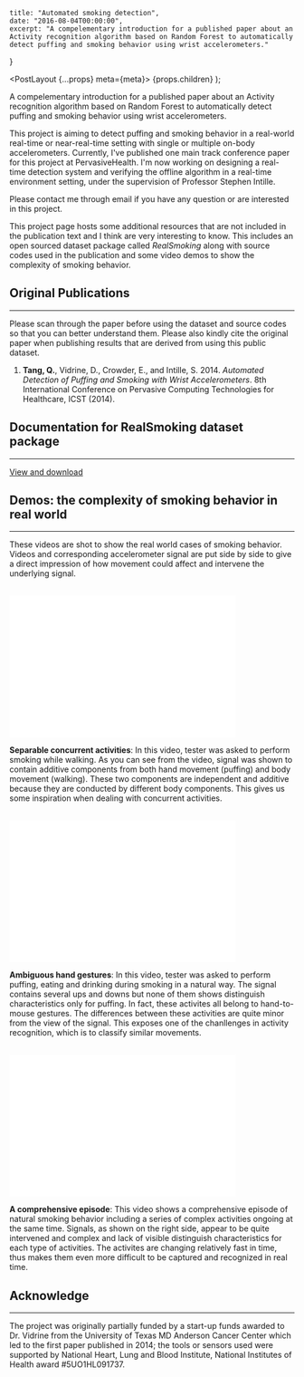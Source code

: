     title: "Automated smoking detection",
    date: "2016-08-04T00:00:00",
    excerpt: "A compelementary introduction for a published paper about an Activity recognition algorithm based on Random Forest to automatically detect puffing and smoking behavior using wrist accelerometers."
}


  <PostLayout {...props} meta={meta}>
      {props.children}
  </PostLayout>
);

A compelementary introduction for a published paper about an Activity recognition algorithm based on Random Forest to automatically detect
puffing and smoking behavior using wrist accelerometers.

This project is aiming to detect puffing and smoking behavior in a real-world real-time or near-real-time setting with single or multiple on-body accelerometers. Currently, I've published one main track conference paper for this project at PervasiveHealth. I'm now working on designing a real-time detection system and verifying the offline algorithm in a real-time environment setting, under the supervision of Professor Stephen Intille.<!--more-->

Please contact me through email if you have any question or are interested in this project.

This project page hosts some additional resources that are not included in the publication text and I think are very interesting to know. This includes an open sourced dataset package called _RealSmoking_ along with source codes used in the publication and some video demos to show the complexity of smoking behavior.

## Original Publications

---

Please scan through the paper before using the dataset and source codes so that you can better understand them. Please also kindly cite the original paper when publishing results that are derived from using this public dataset.

<ol>
    <li><b>Tang, Q.</b>, Vidrine, D., Crowder, E., and Intille, S. 2014. <i>Automated Detection of Puffing and Smoking with Wrist Accelerometers</i>. 8th International Conference on Pervasive Computing Technologies for Healthcare, ICST (2014). <a href="http://eudl.eu/doi/10.4108/icst.pervasivehealth.2014.254978" title="download paper"><i className="fa fa-link"></i></a></li>
</ol>

## Documentation for RealSmoking dataset package

---

[View and download](https://qutang.gitbooks.io/documentation-real-world-puffing-and-smoking-data/content/)

<div class="spacing"></div>

## Demos: the complexity of smoking behavior in real world

---

These videos are shot to show the real world cases of smoking behavior. Videos and corresponding accelerometer signal are put side by side to give a direct impression of how movement could affect and intervene the underlying signal.

<br />
<iframe class="center-block" width="400" height="250" src="//www.youtube.com/embed/0vuninozmh0" frameBorder="0" allowFullScreen align="center"></iframe>

**Separable concurrent activities**: In this video, tester was asked to perform smoking while walking. As you can see from the video, signal was shown to contain additive components from both hand movement (puffing) and body movement (walking). These two components are independent and additive because they are conducted by different body components. This gives us some inspiration when dealing with concurrent activities.

<br />
<iframe class="center-block" width="400" height="250" src="//www.youtube.com/embed/9ariksf8jAk" frameBorder="0" allowFullscreen></iframe>

**Ambiguous hand gestures**: In this video, tester was asked to perform puffing, eating and drinking during smoking in a natural way. The signal contains several ups and downs but none of them shows distinguish characteristics only for puffing. In fact, these activites all belong to hand-to-mouse gestures. The differences between these activities are quite minor from the view of the signal. This exposes one of the chanllenges in activity recognition, which is to classify similar movements.

<br />
<iframe class="center-block" width="400" height="250" src="//www.youtube.com/embed/FjhBPKOZ1a0" frameborder="0" allowfullscreen></iframe>

**A comprehensive episode**: This video shows a comprehensive episode of natural smoking behavior including a series of complex activities ongoing at the same time. Signals, as shown on the right side, appear to be quite intervened and complex and lack of visible distinguish characteristics for each type of activities. The activites are changing relatively fast in time, thus makes them even more difficult to be captured and recognized in real time.

## Acknowledge

---

The project was originally partially funded by a start-up funds awarded to Dr. Vidrine from the University of Texas MD Anderson Cancer Center which led to the first paper published in 2014; the tools or sensors used were supported by National Heart, Lung and Blood Institute, National Institutes of Health award #5UO1HL091737.
